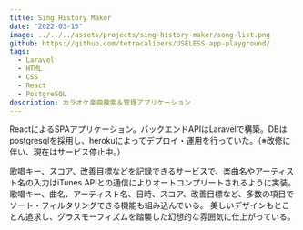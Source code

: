 ```yaml
---
title: Sing History Maker
date: "2022-03-15"
image: ../../../assets/projects/sing-history-maker/song-list.png
github: https://github.com/tetracalibers/USELESS-app-playground/
tags:
  - Laravel
  - HTML
  - CSS
  - React
  - PostgreSQL
description: カラオケ楽曲検索＆管理アプリケーション
---
```



ReactによるSPAアプリケーション。バックエンドAPIはLaravelで構築。DBはpostgresqlを採用し、herokuによってデプロイ・運用を行っていた。（※改修に伴い、現在はサービス停止中。）

歌唱キー、スコア、改善目標などを記録できるサービスで、楽曲名やアーティスト名の入力はiTunes APIとの通信によりオートコンプリートされるように実装。
歌唱キー、曲名、アーティスト名、日時、スコア、改善目標など、多数の項目でソート・フィルタリングできる機能も組み込んでいる。
美しいデザインもとことん追求し、グラスモーフィズムを踏襲した幻想的な雰囲気に仕上がっている。

<FluidImage src="/tomixyz-biography/images/projects/sing-history-maker/edit-modal.png" />

<HStack>
  <FluidImage src="/tomixyz-biography/images/projects/sing-history-maker/add-modal-tablet.png" />
  <FluidImage src="/tomixyz-biography/images/projects/sing-history-maker/song-list-mobile.png" />
  <FluidImage src="/tomixyz-biography/images/projects/sing-history-maker/sort-filter-menu-mobile.png" />
</HStack>
